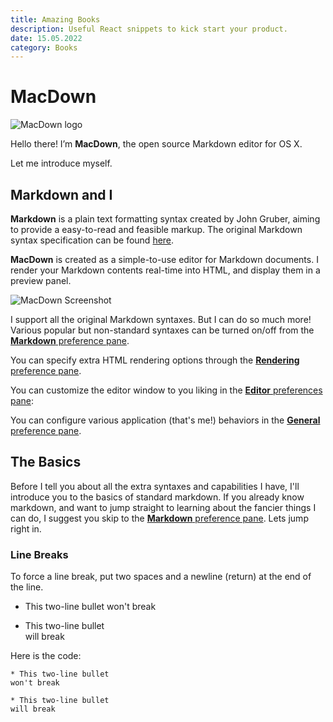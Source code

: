 ```yaml
---
title: Amazing Books
description: Useful React snippets to kick start your product.
date: 15.05.2022
category: Books
---
```



# MacDown

![MacDown logo](http://macdown.uranusjr.com/static/images/logo-160.png)

Hello there! I’m **MacDown**, the open source Markdown editor for OS X.

Let me introduce myself.



## Markdown and I

**Markdown** is a plain text formatting syntax created by John Gruber, aiming to provide a easy-to-read and feasible markup. The original Markdown syntax specification can be found [here](http://daringfireball.net/projects/markdown/syntax).

**MacDown** is created as a simple-to-use editor for Markdown documents. I render your Markdown contents real-time into HTML, and display them in a preview panel.

![MacDown Screenshot](http://d.pr/i/10UGP+)

I support all the original Markdown syntaxes. But I can do so much more! Various popular but non-standard syntaxes can be turned on/off from the [**Markdown** preference pane](#markdown-pane).

You can specify extra HTML rendering options through the [**Rendering** preference pane](#rendering-pane).

You can customize the editor window to you liking in the [**Editor** preferences pane](#editor-pane):

You can configure various application (that's me!) behaviors in the [**General** preference pane](#general-pane).

## The Basics
Before I tell you about all the extra syntaxes and capabilities I have, I'll introduce you to the basics of standard markdown. If you already know markdown, and want to jump straight to learning about the fancier things I can do, I suggest you skip to the [**Markdown** preference pane](#markdown-pane). Lets jump right in.  

### Line Breaks
To force a line break, put two spaces and a newline (return) at the end of the line.

* This two-line bullet 
won't break

* This two-line bullet  
will break

Here is the code:

```
* This two-line bullet 
won't break

* This two-line bullet  
will break
```
